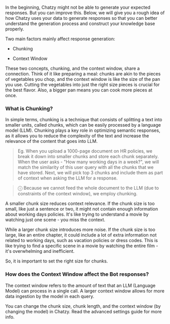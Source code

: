 In the beginning, Chatzy might not be able to generate your expected responses. But you can improve this. Below, we will give you a rough idea of how Chatzy uses your data to generate responses so that you can better understand the generation process and construct your knowledge base properly. 

Two main factors mainly affect response generation:

- Chunking

- Context Window

These two concepts, chunking, and the context window, share a connection. Think of it like preparing a meal: chunks are akin to the pieces of vegetables you chop, and the context window is like the size of the pan you use. Cutting the vegetables into just the right size pieces is crucial for the best flavor. Also, a bigger pan means you can cook more pieces at once.

### What is Chunking?

In simple terms, chunking is a technique that consists of splitting a text into smaller units, called chunks, which can be easily processed by a language model (LLM). Chunking plays a key role in optimizing semantic responses, as it allows you to reduce the complexity of the text and increase the relevance of the content that goes into LLM. 

> Eg. When you upload a 1000-page document on HR policies, we break it down into smaller chunks and store each chunk separately. When the user asks - "How many working days in a week?", we will match the similarity of this user query with all the chunks that we have stored. Next, we will pick top 3 chunks and include them as part of context when asking the LLM for a response.

> ⓘ Because we cannot feed the whole document to the LLM (due to constraints of the context window), we employ chunking.

A smaller chunk size reduces context relevance. If the chunk size is too small, like just a sentence or two, it might not contain enough information about working days policies. It's like trying to understand a movie by watching just one scene - you miss the context.

While a larger chunk size introduces more noise. If the chunk size is too large, like an entire chapter, it could include a lot of extra information not related to working days, such as vacation policies or dress codes. This is like trying to find a specific scene in a movie by watching the entire film - it's overwhelming and inefficient.

So, it is important to set the right size for chunks.

### How does the Context Window affect the Bot responses?

The context window refers to the amount of text that an LLM (Language Model) can process in a single call. A larger context window allows for more data ingestion by the model in each query.

You can change the chunk size, chunk length, and the context window (by changing the model) in Chatzy. Read the advanced settings guide for more info. 



